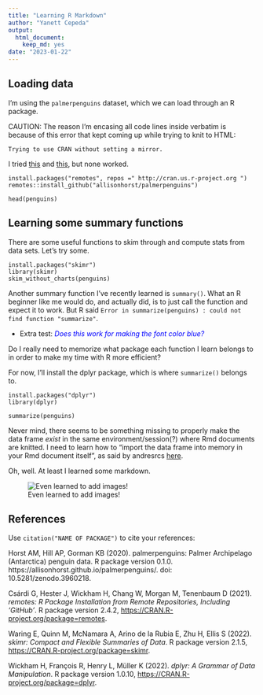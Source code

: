 ```yaml
---
title: "Learning R Markdown"
author: "Yanett Cepeda"
output: 
  html_document: 
    keep_md: yes
date: "2023-01-22"
---
```


## Loading data

I'm using the `palmerpenguins` dataset, which we can load through an R package.

CAUTION: The reason I'm encasing all code lines inside verbatim is because of this error that kept coming up while trying to knit to HTML:

`Trying to use CRAN without setting a mirror.`

I tried [this](https://stackoverflow.com/questions/33969024/install-packages-fails-in-knitr-document-trying-to-use-cran-without-setting-a) and [this](https://stackoverflow.com/questions/8475102/set-default-cran-mirror-permanent-in-r), but none worked.

```
install.packages("remotes", repos =" http://cran.us.r-project.org ")
remotes::install_github("allisonhorst/palmerpenguins")
```

```
head(penguins)
```

## Learning some summary functions

There are some useful functions to skim through and compute stats from data sets. Let's try some.

```
install.packages("skimr")
library(skimr)
skim_without_charts(penguins)
```
Another summary function I've recently learned is `summary()`.
What an R beginner like me would do, and actually did, is to just call the function and expect it to work. But R said `Error in summarize(penguins) : could not find function "summarize"`.

- Extra test: <span style="color:blue">*Does this work for making the font color blue?*</span>

Do I really need to memorize what package each function I learn belongs to in order to make my time with R more efficient?

For now, I'll install the dplyr package, which is where `summarize()` belongs to.

```
install.packages("dplyr")
library(dplyr)
```

```
summarize(penguins)
```

Never mind, there seems to be something missing to properly make the data frame *exist* in the same environment/session(?) where Rmd documents are knitted. I need to learn how to "import the data frame into memory in your Rmd document itself", as said by andresrcs [here](https://community.rstudio.com/t/r-markdown-object-not-found/140783/3).

Oh, well. At least I learned some markdown.

![Even learned to add images!](learn-rmarkdown_files/Rmarkdownlogo.png)

## References

Use `citation("NAME OF PACKAGE")` to cite your references:

  Horst AM, Hill AP, Gorman KB (2020). palmerpenguins: Palmer Archipelago (Antarctica)  penguin data. R package version 0.1.0.                                    https://allisonhorst.github.io/palmerpenguins/. doi: 10.5281/zenodo.3960218.

  Csárdi G, Hester J, Wickham H, Chang W, Morgan M, Tenenbaum D (2021).
  _remotes: R Package Installation from Remote Repositories, Including
  'GitHub'_. R package version 2.4.2,
  <https://CRAN.R-project.org/package=remotes>.

  Waring E, Quinn M, McNamara A, Arino de la Rubia E, Zhu H, Ellis S
  (2022). _skimr: Compact and Flexible Summaries of Data_. R package
  version 2.1.5, <https://CRAN.R-project.org/package=skimr>.
  
  Wickham H, François R, Henry L, Müller K (2022). _dplyr: A Grammar of
  Data Manipulation_. R package version 1.0.10,
  <https://CRAN.R-project.org/package=dplyr>.
